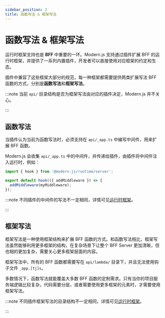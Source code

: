 ```yaml
---
sidebar_position: 2
title: 函数写法 & 框架写法
---
```

# 函数写法 & 框架写法

运行时框架支持也是 **BFF** 中重要的一环。Modern.js 支持通过插件扩展 BFF 的运行时框架，并提供了一系列内置插件，开发者可以直接使用对应框架的约定和生态。

插件中兼容了这些框架大部分的规范，每一种框架都需要提供两类扩展写法 BFF 函数的方式，分别是**函数写法**和**框架写法**。

:::note
当前 `api/` 目录结构是否为框架写法由对应的插件决定，Modern.js 并不关心。

:::

## 函数写法

当插件认为当前为函数写法时，必须支持在 `api/_app.ts` 中编写中间件，用来扩展 BFF 函数。

Modern.js 会收集 `api/_app.ts` 中的中间件，并传递给插件，由插件将中间件注入运行时，例如：

```ts
import { hook } from '@modern-js/runtime/server';

export default hook(({ addMiddleware }) => {
  addMiddleware(myMiddleware);
});
```

:::note
不同插件的中间件的写法不一定相同，详情可见[运行时框架](/guides/advanced-features/bff/frameworks)。

:::

## 框架写法

框架写法是一种使用框架结构来扩展 BFF 函数的方式。和函数写法相比，框架写法虽然能够利用更多框架的结构，在复杂场景下让整个 BFF Server 更加清晰，但也相的更加复杂，需要关心更多框架层面的内容。

框架写法中，所有的 BFF 函数都需要写在 `api/lambda/` 目录下，并且无法使用钩子文件 `_app.[tj]s`。

多数情况下，函数写法就能覆盖大多数 BFF 函数的定制需求。只有当你的项目服务端逻辑比较复杂，代码需要分层，或者需要使用更多框架的元素时，才需要使用框架写法。

:::note
不同插件框架写法的目录结构不一定相同，详情可见[运行时框架](/guides/advanced-features/bff/frameworks)。

:::

